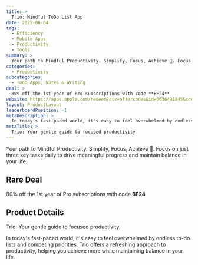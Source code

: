 ```yaml
---
title: >
  Trio: Mindful ToDo List App
date: 2025-06-04
tags:
  - Efficiency
  - Mobile Apps
  - Productivity
  - Tools
summary: >
  Your path to Mindful Productivity. Simplify, Focus, Achieve 🚀. Focus on just three key tasks daily to drive meaningful progress and maintain balance in your life.
categories:
  - Productivity
subcategories:
  - Todo Apps, Notes & Writing
deal: >
  80% off the 1st year of Pro subscriptions with code **BF24**
website: https://apps.apple.com/redeem?ctx=offercodes&id=6636491845&code=BF24
layout: ProductLayout
leaderboardPosition: -1
metaDescription: >
  In today's fast-paced world, it's easy to feel overwhelmed by endless to-do lists and competing priorities. Trio offers a refreshing approach to productivity, helping you achieve more while maintaining balance in your life.
metaTitle: >
  Trio: Your gentle guide to focused productivity
---
```

Your path to Mindful Productivity. Simplify, Focus, Achieve 🚀. Focus on just three key tasks daily to drive meaningful progress and maintain balance in your life.

## Rare Deal

80% off the 1st year of Pro subscriptions with code **BF24**

## Product Details

Trio: Your gentle guide to focused productivity

In today's fast-paced world, it's easy to feel overwhelmed by endless to-do lists and competing priorities. Trio offers a refreshing approach to productivity, helping you achieve more while maintaining balance in your life.
